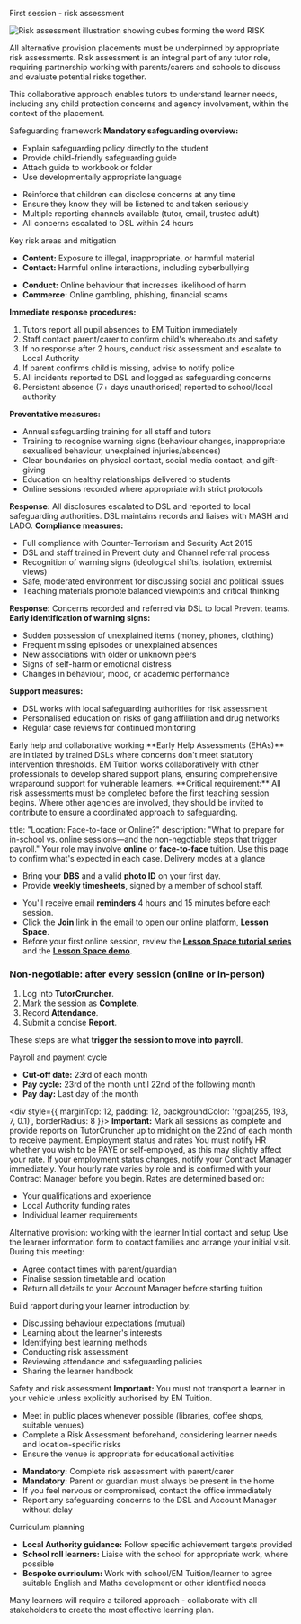 First session - risk assessment
<div style={{ display: 'flex', alignItems: 'flex-start', gap: '20px', marginBottom: 24, flexWrap: 'wrap' }}>
  <img src="https://emtuition.mintlify.app/images/risk1.webp" alt="Risk assessment illustration showing cubes forming the word RISK" style={{ width: '200px', height: 'auto', flexShrink: 0 }} />
  <div style={{ flex: 1, minWidth: '300px' }}>
    <p>All alternative provision placements must be underpinned by appropriate risk assessments. Risk assessment is an integral part of any tutor role, requiring partnership working with parents/carers and schools to discuss and evaluate potential risks together.</p>
    <p>This collaborative approach enables tutors to understand learner needs, including any child protection concerns and agency involvement, within the context of the placement.</p>
  </div>
</div>
Safeguarding framework
<CardGroup cols={2}>
  <Card title="First lesson requirements" icon="shield-check">
    <strong>Mandatory safeguarding overview:</strong>
    <ul>
      <li>Explain safeguarding policy directly to the student</li>
      <li>Provide child-friendly safeguarding guide</li>
      <li>Attach guide to workbook or folder</li>
      <li>Use developmentally appropriate language</li>
    </ul>
  </Card>
  <Card title="Ongoing support" icon="message-circle">
    <ul>
      <li>Reinforce that children can disclose concerns at any time</li>
      <li>Ensure they know they will be listened to and taken seriously</li>
      <li>Multiple reporting channels available (tutor, email, trusted adult)</li>
      <li>All concerns escalated to DSL within 24 hours</li>
    </ul>
  </Card>
</CardGroup>
Key risk areas and mitigation
<Accordion title="Online safety - four areas of risk (KCSIE)">
  <CardGroup cols={2}>
    <Card title="Content & Contact" icon="monitor">
      <ul>
        <li><strong>Content:</strong> Exposure to illegal, inappropriate, or harmful material</li>
        <li><strong>Contact:</strong> Harmful online interactions, including cyberbullying</li>
      </ul>
    </Card>
    <Card title="Conduct & Commerce" icon="alert-triangle">
      <ul>
        <li><strong>Conduct:</strong> Online behaviour that increases likelihood of harm</li>
        <li><strong>Commerce:</strong> Online gambling, phishing, financial scams</li>
      </ul>
    </Card>
  </CardGroup>
</Accordion>
<Accordion title="Children missing education">
  <strong>Immediate response procedures:</strong>
  <ol>
    <li>Tutors report all pupil absences to EM Tuition immediately</li>
    <li>Staff contact parent/carer to confirm child's whereabouts and safety</li>
    <li>If no response after 2 hours, conduct risk assessment and escalate to Local Authority</li>
    <li>If parent confirms child is missing, advise to notify police</li>
    <li>All incidents reported to DSL and logged as safeguarding concerns</li>
    <li>Persistent absence (7+ days unauthorised) reported to school/local authority</li>
  </ol>
</Accordion>
<Accordion title="Child sexual exploitation (CSE)">
  <strong>Preventative measures:</strong>
  <ul>
    <li>Annual safeguarding training for all staff and tutors</li>
    <li>Training to recognise warning signs (behaviour changes, inappropriate sexualised behaviour, unexplained injuries/absences)</li>
    <li>Clear boundaries on physical contact, social media contact, and gift-giving</li>
    <li>Education on healthy relationships delivered to students</li>
    <li>Online sessions recorded where appropriate with strict protocols</li>
  </ul>
  <strong>Response:</strong> All disclosures escalated to DSL and reported to local safeguarding authorities. DSL maintains records and liaises with MASH and LADO.
</Accordion>
<Accordion title="Radicalisation and Prevent duty">
  <strong>Compliance measures:</strong>
  <ul>
    <li>Full compliance with Counter-Terrorism and Security Act 2015</li>
    <li>DSL and staff trained in Prevent duty and Channel referral process</li>
    <li>Recognition of warning signs (ideological shifts, isolation, extremist views)</li>
    <li>Safe, moderated environment for discussing social and political issues</li>
    <li>Teaching materials promote balanced viewpoints and critical thinking</li>
  </ul>
  <strong>Response:</strong> Concerns recorded and referred via DSL to local Prevent teams.
</Accordion>
<Accordion title="County lines and gang involvement">
  <strong>Early identification of warning signs:</strong>
  <ul>
    <li>Sudden possession of unexplained items (money, phones, clothing)</li>
    <li>Frequent missing episodes or unexplained absences</li>
    <li>New associations with older or unknown peers</li>
    <li>Signs of self-harm or emotional distress</li>
    <li>Changes in behaviour, mood, or academic performance</li>
  </ul>
  <strong>Support measures:</strong>
  <ul>
    <li>DSL works with local safeguarding authorities for risk assessment</li>
    <li>Personalised education on risks of gang affiliation and drug networks</li>
    <li>Regular case reviews for continued monitoring</li>
  </ul>
</Accordion>
Early help and collaborative working
<Info>
  **Early Help Assessments (EHAs)** are initiated by trained DSLs where concerns don't meet statutory intervention thresholds. EM Tuition works collaboratively with other professionals to develop shared support plans, ensuring comprehensive wraparound support for vulnerable learners.
</Info>
<Warning>
  **Critical requirement:** All risk assessments must be completed before the first teaching session begins. Where other agencies are involved, they should be invited to contribute to ensure a coordinated approach to safeguarding.
</Warning>

title: "Location: Face-to-face or Online?"
description: "What to prepare for in-school vs. online sessions—and the non-negotiable steps that trigger payroll."
<Info>
  Your role may involve <strong>online</strong> or <strong>face-to-face</strong> tuition. Use this page to confirm what's expected in each case.
</Info>
Delivery modes at a glance
<CardGroup cols={2}>
  <Card title="Face-to-face (in-school)" icon="building-2">
    <ul>
      <li>Bring your <strong>DBS</strong> and a valid <strong>photo ID</strong> on your first day.</li>
      <li>Provide <strong>weekly timesheets</strong>, signed by a member of school staff.</li>
    </ul>
  </Card>
  <Card title="Online" icon="monitor">
    <ul>
      <li>You'll receive email <strong>reminders</strong> 4 hours and 15 minutes before each session.</li>
      <li>Click the <strong>Join</strong> link in the email to open our online platform, <strong>Lesson Space</strong>.</li>
      <li>Before your first online session, review the <a href="https://www.youtube.com/watch?v=MbiI7ka2roE&list=PL5N9Z0iwMlavipYZWR86ic23rySq6MBSU&ab_channel=Lessonspace" target="_blank" rel="noopener noreferrer"><strong>Lesson Space tutorial series</strong></a> and the <a href="https://www.thelessonspace.com/demo" target="_blank" rel="noopener noreferrer"><strong>Lesson Space demo</strong></a>.</li>
    </ul>
  </Card>
</CardGroup>

<div style={{
  padding: 20,
  borderRadius: 14,
  background: 'linear-gradient(180deg, rgba(10,132,255,0.08), rgba(10,132,255,0.03))',
  border: '1px solid rgba(10,132,255,0.18)',
  marginTop: 8
}}>
  <h3 style={{ marginTop: 0, marginBottom: 10 }}>Non-negotiable: after every session (online or in-person)</h3>
  <ol style={{ margin: 0, paddingLeft: 18 }}>
    <li>Log into <strong>TutorCruncher</strong>.</li>
    <li>Mark the session as <strong>Complete</strong>.</li>
    <li>Record <strong>Attendance</strong>.</li>
    <li>Submit a concise <strong>Report</strong>.</li>
  </ol>
  <div style={{ fontSize: 13, opacity: 0.8, marginTop: 10 }}>
    These steps are what <strong>trigger the session to move into payroll</strong>.
  </div>
</div>

Payroll and payment cycle
<CardGroup cols={1}>
  <Card title="Payment schedule" icon="calendar">
    <ul>
      <li><strong>Cut-off date:</strong> 23rd of each month</li>
      <li><strong>Pay cycle:</strong> 23rd of the month until 22nd of the following month</li>
      <li><strong>Pay day:</strong> Last day of the month</li>
    </ul>
    <div style={{ marginTop: 12, padding: 12, backgroundColor: 'rgba(255, 193, 7, 0.1)', borderRadius: 8 }}>
      <strong>Important:</strong> Mark all sessions as complete and provide reports on TutorCruncher up to midnight on the 22nd of each month to receive payment.
    </div>
  </Card>
</CardGroup>
Employment status and rates
<CardGroup cols={2}>
  <Card title="PAYE or self-employed" icon="user-check">
    You must notify HR whether you wish to be PAYE or self-employed, as this may slightly affect your rate. If your employment status changes, notify your Contract Manager immediately.
  </Card>
  <Card title="Rate determination" icon="pound-sterling">
    Your hourly rate varies by role and is confirmed with your Contract Manager before you begin. Rates are determined based on:
    <ul>
      <li>Your qualifications and experience</li>
      <li>Local Authority funding rates</li>
      <li>Individual learner requirements</li>
    </ul>
  </Card>
</CardGroup>

Alternative provision: working with the learner
Initial contact and setup
<CardGroup cols={2}>
  <Card title="Meet & greet visit" icon="handshake">
    Use the learner information form to contact families and arrange your initial visit. During this meeting:
    <ul>
      <li>Agree contact times with parent/guardian</li>
      <li>Finalise session timetable and location</li>
      <li>Return all details to your Account Manager before starting tuition</li>
    </ul>
  </Card>
  <Card title="Relationship building" icon="users">
    Build rapport during your learner introduction by:
    <ul>
      <li>Discussing behaviour expectations (mutual)</li>
      <li>Learning about the learner's interests</li>
      <li>Identifying best learning methods</li>
      <li>Conducting risk assessment</li>
      <li>Reviewing attendance and safeguarding policies</li>
      <li>Sharing the learner handbook</li>
    </ul>
  </Card>
</CardGroup>
Safety and risk assessment
<Warning>
  **Important:** You must not transport a learner in your vehicle unless explicitly authorised by EM Tuition.
</Warning>
<Accordion title="Tuition outside the home">
  <ul>
    <li>Meet in public places whenever possible (libraries, coffee shops, suitable venues)</li>
    <li>Complete a Risk Assessment beforehand, considering learner needs and location-specific risks</li>
    <li>Ensure the venue is appropriate for educational activities</li>
  </ul>
</Accordion>
<Accordion title="Home-based tuition">
  <ul>
    <li><strong>Mandatory:</strong> Complete risk assessment with parent/carer</li>
    <li><strong>Mandatory:</strong> Parent or guardian must always be present in the home</li>
    <li>If you feel nervous or compromised, contact the office immediately</li>
    <li>Report any safeguarding concerns to the DSL and Account Manager without delay</li>
  </ul>
</Accordion>
Curriculum planning
<CardGroup cols={1}>
  <Card title="Curriculum guidance" icon="book-open">
    <ul>
      <li><strong>Local Authority guidance:</strong> Follow specific achievement targets provided</li>
      <li><strong>School roll learners:</strong> Liaise with the school for appropriate work, where possible</li>
      <li><strong>Bespoke curriculum:</strong> Work with school/EM Tuition/learner to agree suitable English and Maths development or other identified needs</li>
    </ul>
    <div style={{ marginTop: 12, padding: 12, backgroundColor: 'rgba(59, 130, 246, 0.1)', borderRadius: 8 }}>
      Many learners will require a tailored approach - collaborate with all stakeholders to create the most effective learning plan.
    </div>
  </Card>
</CardGroup>
